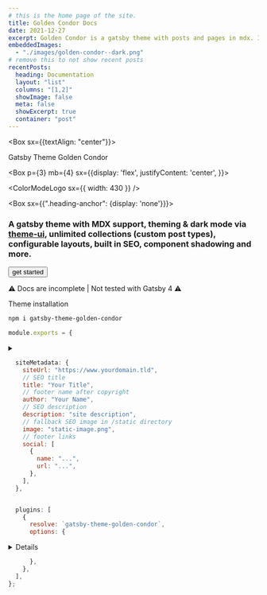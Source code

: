 ---
# this is the home page of the site.
title: Golden Condor Docs
date: 2021-12-27
excerpt: Golden Condor is a gatsby theme with posts and pages in mdx. It can be used for blogs or documentation. #SEO description
embeddedImages:
  - "./images/golden-condor--dark.png"
# remove this to not show recent posts
recentPosts:
  heading: Documentation
  layout: "list"
  columns: "[1,2]"
  showImage: false
  meta: false
  showExcerpt: true
  container: "post"
---


<Container variant="post">
<Box pb={4} />

<Box sx={{textAlign: "center"}}>

<Heading as="h1" color="primary.2" className="visually-hidden">
  Gatsby Theme Golden Condor
</Heading>

<Box p={3} mb={4}  sx={{display: 'flex', justifyContent: 'center', }}>

<ColorModeLogo sx={{ width: 430 }} />

</Box>

<!-- need a better way to opt out of gatsby-remark-autolink-headers... -->

<Box sx={{".heading-anchor": {display: 'none'}}}>

### A gatsby theme with **MDX** support, **theming** & **dark mode** via **[theme-ui](https://theme-ui.com)**, unlimited **collections** (custom post types), configurable **layouts**, built in **SEO**, component shadowing and more.

</Box>
<Button mb={3} to="/doc/getting-started">
  get started
</Button>

⚠️ Docs are incomplete | Not tested with Gatsby 4 ⚠️

  </Box>

<Box pb={4} />

<Divider />

<Box pb={4} />

<Heading variant="jumbo">Theme installation</Heading>

```bash /gatsby-theme-golden-condor/
npm i gatsby-theme-golden-condor
```

<CodeDisclosure>

```js title="gatsby-config.js"
module.exports = {
```

  <details>

<summary data-summary="site metadata config" />

```js
  siteMetadata: {
    siteUrl: "https://www.yourdomain.tld",
    // SEO title
    title: "Your Title",
    // footer name after copyright
    author: "Your Name",
    // SEO description
    description: "site description",
    // fallback SEO image in /static directory
    image: "static-image.png",
    // footer links
    social: [
      {
        name: "...",
        url: "...",
      },
    ],
  },
```

  </details>

```js
  plugins: [
    {
      resolve: `gatsby-theme-golden-condor`,
      options: {
```

<details>

<CodeSummary summary="theme options" indent="6" />

```js
        collections: {
          post: {
            // hide this collection from 'recent posts' grid on home page
            hideOnHomePage: false
            // disable the /[collectionName]s index page
            disableIndexPage: false
            // shows a grid of recent posts under posts in this collection
            showRelatedPosts: true
            // show author/date metadata on posts in this collection
            meta: true
            // show breadcrumbs on posts in this collection
            showBreadcrumbs: true
            // shows Table Of Contents (h2 as parents + h3 as children)
            showTOC: true
            // width variant for container for posts in this collection.
            containerVariant: "post",
            // left sidebar page navigation
            // via frontmatter.parent = id / frontmatter.id relationships you define.
            sidebarNav: {
              // sidebarNav Heading text
              heading: "Pages",
              // pixel width of sidebar (default: 280)
              width: 320
            },
          },
          page: {
            // config for the content/pages collection
          }
        },
```

</details>

```js
      },
    },
  ],
};
```

</CodeDisclosure>
</Container>
